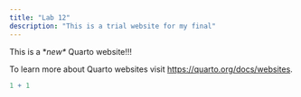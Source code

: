 ```yaml
---
title: "Lab 12"
description: "This is a trial website for my final"
---
```


This is a \**new\** Quarto website!!!

To learn more about Quarto websites visit <https://quarto.org/docs/websites>.

```r
1 + 1
```
